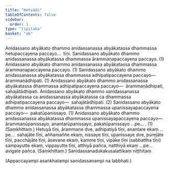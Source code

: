 ```yaml
---
title: "Hetvādi"
tableOfContents: false
sidebar:
  order: 1
type: "tipitaka"
basket: "ab"
---
```



<DynamicBreadcrumb />

<Division number="21">

<Paragraph number="1507">
Anidassano abyākato dhammo anidassanassa abyākatassa dhammassa hetupaccayena paccayo…  tīṇi.
</Paragraph>

<Paragraph number="1508">
Sanidassano abyākato dhammo anidassanassa abyākatassa dhammassa ārammaṇapaccayena paccayo. (1)
</Paragraph>

<Paragraph number="1509">
Anidassano abyākato dhammo anidassanassa abyākatassa dhammassa ārammaṇapaccayena paccayo. (1)
</Paragraph>

<Paragraph number="1510">
Sanidassano abyākato dhammo anidassanassa abyākatassa dhammassa adhipatipaccayena paccayo—  ārammaṇādhipati. (1)
</Paragraph>

<Paragraph number="1511">
Anidassano abyākato dhammo anidassanassa abyākatassa dhammassa adhipatipaccayena paccayo—  ārammaṇādhipati, sahajātādhipati. Anidassano abyākato dhammo sanidassanassa abyākatassa ca anidassanassa abyākatassa ca dhammassa adhipatipaccayena paccayo—  sahajātādhipati. (2)
</Paragraph>

<Paragraph number="1512">
Sanidassano abyākato dhammo anidassanassa abyākatassa dhammassa upanissayapaccayena paccayo—  pakatūpanissayo. (1)
</Paragraph>

<Paragraph number="1513">
Anidassano abyākato dhammo anidassanassa abyākatassa dhammassa upanissayapaccayena paccayo—  ārammaṇūpanissayo, anantarūpanissayo, pakatūpanissayo …pe… . (1) (Saṃkhittaṃ.)
</Paragraph>

</Division>
<Division number="22">

<Paragraph number="1514">
Hetuyā tīṇi, ārammaṇe dve, adhipatiyā tīṇi, anantare ekaṃ …pe…  sahajāte tīṇi, aññamaññe ekaṃ, nissaye tīṇi, upanissaye dve, purejāte tīṇi, pacchājāte tīṇi, āsevane ekaṃ, kamme tīṇi, vipāke tīṇi (sabbattha tīṇi) sampayutte ekaṃ, vippayutte tīṇi, atthiyā pañca, natthiyā ekaṃ …pe…  avigate pañca. (Saṃkhittaṃ.)

</Paragraph>
</Division>

<Paragraph number="1515" type="center">
Sanidassanadukakusalattikaṃ niṭṭhitaṃ.

  
(Appaccayampi asaṅkhatampi sanidassanampi na labbhati.)
</Paragraph>